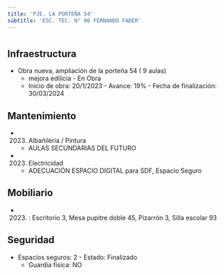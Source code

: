 ```yaml
---
title: 'PJE. LA PORTEÑA 54'
subtitle: 'ESC. TEC. N° 06 FERNANDO FADER'
---
```


#
## Infraestructura

* Obra nueva, ampliación de la porteña 54  ( 9 aulas) 
    + mejora edilicia - En Obra 
    + Inicio de obra: 20/1/2023 - Avance: 19% - Fecha de finalización: 30/03/2024 






## Mantenimiento

*  (2023) Albañileria / Pintura 
    + AULAS SECUNDARIAS DEL FUTURO

*  (2023) Electricidad 
    + ADECUACIÓN ESPACIO DIGITAL para SDF, Espacio Seguro





## Mobiliario

*  (2023) : Escritorio 3, Mesa pupitre doble 45, Pizarrón 3, Silla escolar 93 





## Seguridad

*  Espacios seguros: 2 - Estado: Finalizado 
    + Guardia física: NO



